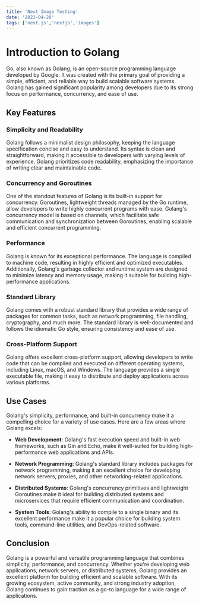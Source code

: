 ```yaml
---
title: 'Next Image Testing'
date: '2023-04-28'
tags: ['next.js','nextjs','images']
---
```


<CustomImage src="https://raw.githubusercontent.com/dnlmlszl/fake-posts/main/images/NextLevel1.png" alt="new image" />

# Introduction to Golang

Go, also known as Golang, is an open-source programming language developed by Google. It was created with the primary goal of providing a simple, efficient, and reliable way to build scalable software systems. Golang has gained significant popularity among developers due to its strong focus on performance, concurrency, and ease of use.

## Key Features

### Simplicity and Readability

Golang follows a minimalist design philosophy, keeping the language specification concise and easy to understand. Its syntax is clean and straightforward, making it accessible to developers with varying levels of experience. Golang prioritizes code readability, emphasizing the importance of writing clear and maintainable code.

### Concurrency and Goroutines

One of the standout features of Golang is its built-in support for concurrency. Goroutines, lightweight threads managed by the Go runtime, allow developers to write highly concurrent programs with ease. Golang's concurrency model is based on channels, which facilitate safe communication and synchronization between Goroutines, enabling scalable and efficient concurrent programming.

### Performance

Golang is known for its exceptional performance. The language is compiled to machine code, resulting in highly efficient and optimized executables. Additionally, Golang's garbage collector and runtime system are designed to minimize latency and memory usage, making it suitable for building high-performance applications.

### Standard Library

Golang comes with a robust standard library that provides a wide range of packages for common tasks, such as network programming, file handling, cryptography, and much more. The standard library is well-documented and follows the idiomatic Go style, ensuring consistency and ease of use.

### Cross-Platform Support

Golang offers excellent cross-platform support, allowing developers to write code that can be compiled and executed on different operating systems, including Linux, macOS, and Windows. The language provides a single executable file, making it easy to distribute and deploy applications across various platforms.

## Use Cases

Golang's simplicity, performance, and built-in concurrency make it a compelling choice for a variety of use cases. Here are a few areas where Golang excels:

- **Web Development**: Golang's fast execution speed and built-in web frameworks, such as Gin and Echo, make it well-suited for building high-performance web applications and APIs.

- **Network Programming**: Golang's standard library includes packages for network programming, making it an excellent choice for developing network servers, proxies, and other networking-related applications.

- **Distributed Systems**: Golang's concurrency primitives and lightweight Goroutines make it ideal for building distributed systems and microservices that require efficient communication and coordination.

- **System Tools**: Golang's ability to compile to a single binary and its excellent performance make it a popular choice for building system tools, command-line utilities, and DevOps-related software.

## Conclusion

Golang is a powerful and versatile programming language that combines simplicity, performance, and concurrency. Whether you're developing web applications, network servers, or distributed systems, Golang provides an excellent platform for building efficient and scalable software. With its growing ecosystem, active community, and strong industry adoption, Golang continues to gain traction as a go-to language for a wide range of applications.
